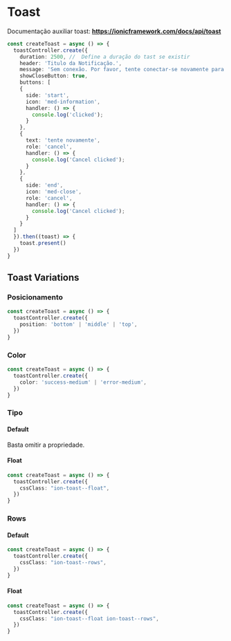 
<Meta title="Components/Global/Snack Bar/Usage" />

# Toast

Documentação auxiliar toast: **https://ionicframework.com/docs/api/toast**

```ts
const createToast = async () => {
  toastController.create({
    duration: 2500, //  Define a duração do tast se existir
    header: 'Titulo da Notificação.',
    message: 'Sem conexão. Por favor, tente conectar-se novamente para concluir essa tarefa.',
    showCloseButton: true,
    buttons: [
    {
      side: 'start',
      icon: 'med-information',
      handler: () => {
        console.log('clicked');
      }
    },
    {
      text: 'tente novamente',
      role: 'cancel',
      handler: () => {
        console.log('Cancel clicked');
      }
    },
    {
      side: 'end',
      icon: 'med-close',
      role: 'cancel',
      handler: () => {
        console.log('Cancel clicked');
      }
    }
  ]
  }).then((toast) => {
    toast.present()
  })
}
```

## Toast Variations

### Posicionamento

```ts
const createToast = async () => {
  toastController.create({
    position: 'bottom' | 'middle' | 'top',
  })
}
```

### Color

```ts
const createToast = async () => {
  toastController.create({
    color: 'success-medium' | 'error-medium',
  })
}
```

### Tipo

#### Default

Basta omitir a propriedade.

#### Float

```ts
const createToast = async () => {
  toastController.create({
    cssClass: "ion-toast--float",
  })
}
```

### Rows

#### Default

```ts
const createToast = async () => {
  toastController.create({
    cssClass: "ion-toast--rows",
  })
}
```

#### Float

```ts
const createToast = async () => {
  toastController.create({
    cssClass: "ion-toast--float ion-toast--rows",
  })
}

